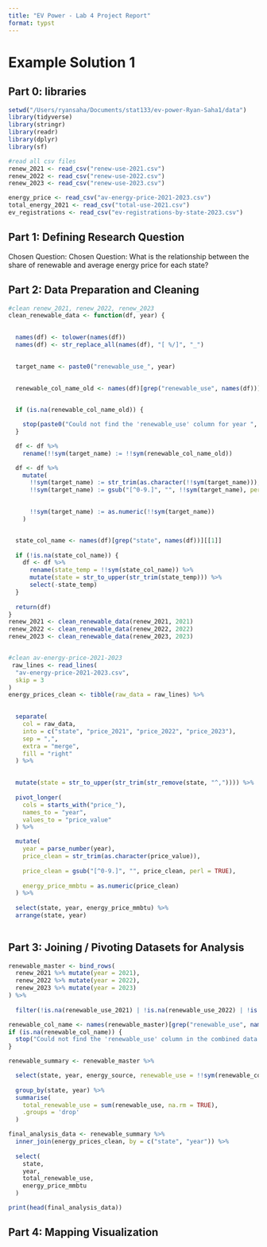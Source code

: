 ```yaml
---
title: "EV Power - Lab 4 Project Report"
format: typst
---
```


# Example Solution 1

## **Part 0: libraries**

```r
setwd("/Users/ryansaha/Documents/stat133/ev-power-Ryan-Saha1/data")
library(tidyverse)
library(stringr)
library(readr)
library(dplyr)
library(sf)

#read all csv files
renew_2021 <- read_csv("renew-use-2021.csv")
renew_2022 <- read_csv("renew-use-2022.csv")
renew_2023 <- read_csv("renew-use-2023.csv")

energy_price <- read_csv("av-energy-price-2021-2023.csv")
total_energy_2021 <- read_csv("total-use-2021.csv")
ev_registrations <- read_csv("ev-registrations-by-state-2023.csv")

```

## **Part 1:** **Defining Research Question**

Chosen Question: Chosen Question: What is the relationship between the share of renewable and average energy price for each state?

## **Part 2: Data Preparation and Cleaning**

```r
#clean renew_2021, renew_2022, renew_2023
clean_renewable_data <- function(df, year) {
  

  names(df) <- tolower(names(df))
  names(df) <- str_replace_all(names(df), "[ %/]", "_") 
  

  target_name <- paste0("renewable_use_", year)
  

  renewable_col_name_old <- names(df)[grep("renewable_use", names(df))][[1]] 
  

  if (is.na(renewable_col_name_old)) {

    stop(paste0("Could not find the 'renewable_use' column for year ", year, ". Please check these actual names: ", paste(names(df), collapse = ", ")))
  }

  df <- df %>%
    rename(!!sym(target_name) := !!sym(renewable_col_name_old))

  df <- df %>%
    mutate(
      !!sym(target_name) := str_trim(as.character(!!sym(target_name))),
      !!sym(target_name) := gsub("[^0-9.]", "", !!sym(target_name), perl=TRUE),
      

      !!sym(target_name) := as.numeric(!!sym(target_name))
    )


  state_col_name <- names(df)[grep("state", names(df))][[1]] 
  
  if (!is.na(state_col_name)) {
    df <- df %>%
      rename(state_temp = !!sym(state_col_name)) %>%
      mutate(state = str_to_upper(str_trim(state_temp))) %>%
      select(-state_temp)
  }
  
  return(df)
}
renew_2021 <- clean_renewable_data(renew_2021, 2021)
renew_2022 <- clean_renewable_data(renew_2022, 2022)
renew_2023 <- clean_renewable_data(renew_2023, 2023)


#clean av-energy-price-2021-2023
 raw_lines <- read_lines(
  "av-energy-price-2021-2023.csv", 
  skip = 3 
)
energy_prices_clean <- tibble(raw_data = raw_lines) %>%
  

  separate(
    col = raw_data, 
    into = c("state", "price_2021", "price_2022", "price_2023"), 
    sep = ",", 
    extra = "merge", 
    fill = "right"
  ) %>%
  

  mutate(state = str_to_upper(str_trim(str_remove(state, "^,")))) %>%
  
  pivot_longer(
    cols = starts_with("price_"),
    names_to = "year",
    values_to = "price_value"
  ) %>%

  mutate(
    year = parse_number(year),
    price_clean = str_trim(as.character(price_value)), 
    
    price_clean = gsub("[^0-9.]", "", price_clean, perl = TRUE),
    
    energy_price_mmbtu = as.numeric(price_clean)
  ) %>%
  
  select(state, year, energy_price_mmbtu) %>%
  arrange(state, year)
   
```

## **Part 3: Joining / Pivoting Datasets for Analysis**

```r
renewable_master <- bind_rows(
  renew_2021 %>% mutate(year = 2021),
  renew_2022 %>% mutate(year = 2022),
  renew_2023 %>% mutate(year = 2023)
) %>%
 
  filter(!is.na(renewable_use_2021) | !is.na(renewable_use_2022) | !is.na(renewable_use_2023))

renewable_col_name <- names(renewable_master)[grep("renewable_use", names(renewable_master))][1]
if (is.na(renewable_col_name)) {
  stop("Could not find the 'renewable_use' column in the combined data. Please check the column name after cleaning.")
}

renewable_summary <- renewable_master %>%

  select(state, year, energy_source, renewable_use = !!sym(renewable_col_name)) %>% 
  
  group_by(state, year) %>%
  summarise(
    total_renewable_use = sum(renewable_use, na.rm = TRUE),
    .groups = 'drop'
  )

final_analysis_data <- renewable_summary %>%
  inner_join(energy_prices_clean, by = c("state", "year")) %>%
  
  select(
    state,
    year,
    total_renewable_use,
    energy_price_mmbtu
  )

print(head(final_analysis_data))

```

## **Part 4: Mapping Visualization**

```r

```
